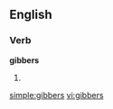 ==English==

===Verb===
'''gibbers'''

# {{third-person singular of|[[gibber]]}}

[[simple:gibbers]]
[[vi:gibbers]]